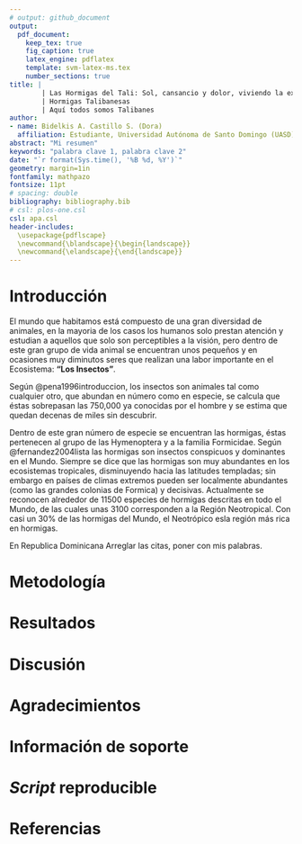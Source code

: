 ```yaml
---
# output: github_document
output: 
  pdf_document:
    keep_tex: true
    fig_caption: true
    latex_engine: pdflatex
    template: svm-latex-ms.tex
    number_sections: true
title: | 
        | Las Hormigas del Tali: Sol, cansancio y dolor, viviendo la experiencia.
        | Hormigas Talibanesas 
        | Aquí todos somos Talibanes 
author:
- name: Bidelkis A. Castillo S. (Dora)
  affiliation: Estudiante, Universidad Autónoma de Santo Domingo (UASD)
abstract: "Mi resumen"
keywords: "palabra clave 1, palabra clave 2"
date: "`r format(Sys.time(), '%B %d, %Y')`"
geometry: margin=1in
fontfamily: mathpazo
fontsize: 11pt
# spacing: double
bibliography: bibliography.bib
# csl: plos-one.csl
csl: apa.csl
header-includes:
  \usepackage{pdflscape}
  \newcommand{\blandscape}{\begin{landscape}}
  \newcommand{\elandscape}{\end{landscape}}
---
```


# Introducción

El mundo que habitamos está compuesto de una gran diversidad de animales, en la mayoria de los casos los humanos solo prestan atención y estudian a aquellos que solo son perceptibles a la visión, pero dentro de este gran grupo de vida animal se encuentran unos pequeños y en ocasiones muy diminutos seres que realizan una labor importante en el Ecosistema: **"Los Insectos"**. 

Según @pena1996introduccion, los insectos son animales tal como cualquier otro, que abundan en número como en especie, se calcula que éstas sobrepasan las 750,000 ya conocidas por el hombre y se estima que quedan decenas de miles sin descubrir.

Dentro de este gran número de especie se encuentran las hormigas, éstas pertenecen al grupo de las Hymenoptera y a la familia Formicidae. Según @fernandez2004lista las hormigas son insectos conspicuos y dominantes
en el Mundo. Siempre se dice que las hormigas son muy abundantes en los ecosistemas tropicales, disminuyendo hacia las latitudes templadas; sin embargo en países de climas extremos pueden ser localmente abundantes (como las grandes colonias de Formica) y decisivas. Actualmente se reconocen alrededor de 11500 especies de hormigas descritas en todo el Mundo, de las cuales unas 3100 corresponden a la Región Neotropical. Con casi un 30% de las hormigas del Mundo, el Neotrópico esla región más rica en hormigas.

En Republica Dominicana 
Arreglar las citas, poner con mis palabras.







# Metodología

\ldots

# Resultados

\ldots

# Discusión

# Agradecimientos

# Información de soporte

\ldots

# *Script* reproducible

\ldots

# Referencias
